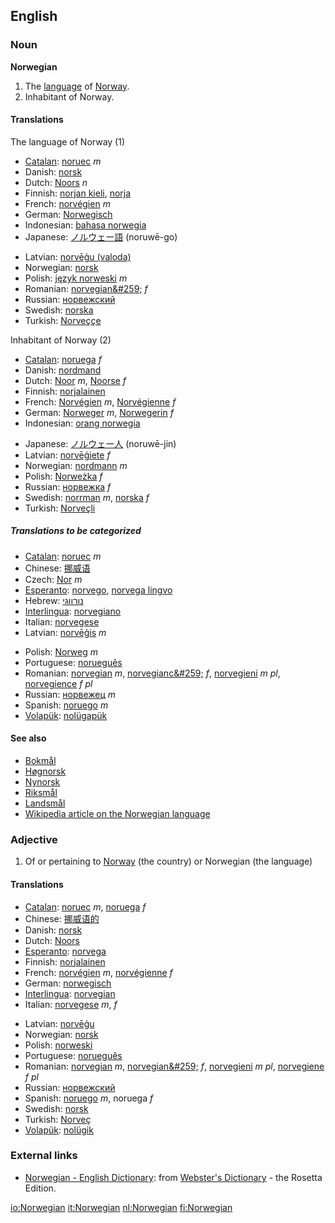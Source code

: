 ==English==
=== Noun ===
'''Norwegian'''

# The [[language]] of [[Norway]].
# Inhabitant of Norway.

====Translations====
;The language of Norway (1)
{{top}}
*[[Catalan]]: [[noruec]] ''m''
*Danish: [[norsk]]
*Dutch: [[Noors]] ''n''
*Finnish: [[norjan kieli]], [[norja]]
*French: [[norvégien]] ''m''
*German: [[Norwegisch]]
*Indonesian: [[bahasa norwegia]]
*Japanese: [[ノルウェー語]] (noruwē-go)
{{mid}}
*Latvian: [[norvēģu (valoda)]]
*Norwegian: [[norsk]]
*Polish: [[język norweski]] ''m''
*Romanian: [[norvegian&#259;]] ''f''
*Russian: [[норвежский]]
*Swedish: [[norska]]
*Turkish: [[Norveççe]]
{{bottom}}

;Inhabitant of Norway (2)
{{top}}
*[[Catalan]]: [[noruega]] ''f''
*Danish: [[nordmand]]
*Dutch: [[Noor]] ''m'', [[Noorse]] ''f''
*Finnish: [[norjalainen]]
*French: [[Norvégien]] ''m'', [[Norvégienne]] ''f''
*German: [[Norweger]] ''m'', [[Norwegerin]] ''f''
*Indonesian: [[orang norwegia]]
{{mid}}
*Japanese: [[ノルウェー人]] (noruwē-jin)
*Latvian: [[norvēģiete]] ''f''
*Norwegian: [[nordmann]] ''m''
*Polish: [[Norweżka]] ''f''
*Russian: [[норвежка]] ''f''
*Swedish: [[norrman]] ''m'', [[norska]] ''f''
*Turkish: [[Norveçli]]
{{bottom}}

=====Translations to be categorized=====
{{checktrans}}
{{top}}
*[[Catalan]]: [[noruec]] ''m''
*Chinese: [[挪威语]]
*Czech: [[Nor]] ''m''
*[[Esperanto]]: [[norvego]], [[norvega lingvo]]
*Hebrew: [[נורווגי]]
*[[Interlingua]]: [[norvegiano]]
*Italian: [[norvegese]]
*Latvian: [[norvēģis]] ''m''
{{mid}}
*Polish: [[Norweg]] ''m''
*Portuguese: [[norueguês]]
*Romanian: [[norvegian]] ''m'', [[norvegianc&#259;]] ''f'', [[norvegieni]] ''m pl'', [[norvegience]] ''f pl''
*Russian: [[норвежец]] ''m''
*Spanish: [[noruego]] ''m''
*[[Volapük]]: [[nolügapük]]
{{bottom}}

====See also====
*[[Bokmål]]
*[[Høgnorsk]]
*[[Nynorsk]]
*[[Riksmål]]
*[[Landsmål]]
*[[w:Norwegian language|Wikipedia article on the Norwegian language]]

===Adjective===
# Of or pertaining to [[Norway]] (the country) or Norwegian (the language)

====Translations====
{{top}}
*[[Catalan]]: [[noruec]] ''m'', [[noruega]] ''f''
*Chinese: [[挪威语的]]
*Danish: [[norsk]]
*Dutch: [[Noors]]
*[[Esperanto]]: [[norvega]]
*Finnish: [[norjalainen]]
*French: [[norvégien]] ''m'', [[norvégienne]] ''f''
*German: [[norwegisch]]
*[[Interlingua]]: [[norvegian]]
*Italian: [[norvegese]] ''m'', ''f''
{{mid}}
*Latvian: [[norvēģu]]
*Norwegian: [[norsk]]
*Polish: [[norweski]]
*Portuguese: [[norueguês]]
*Romanian: [[norvegian]] ''m'', [[norvegian&#259;]] ''f'', [[norvegieni]] ''m pl'', [[norvegiene]] ''f pl''
*Russian: [[норвежский]]
*Spanish: [[noruego]] ''m'', noruega ''f''
*Swedish: [[norsk]]
*Turkish: [[Norveç]]
*[[Volapük]]: [[nolügik]]
{{bottom}}

=== External links ===
{{interwiktionary|code=no}}
*[http://www.websters-online-dictionary.org/definition/Norwegian-english/ Norwegian - English Dictionary]: from [http://www.websters-online-dictionary.org/ Webster's Dictionary] - the Rosetta Edition.

[[io:Norwegian]]
[[it:Norwegian]]
[[nl:Norwegian]]
[[fi:Norwegian]]